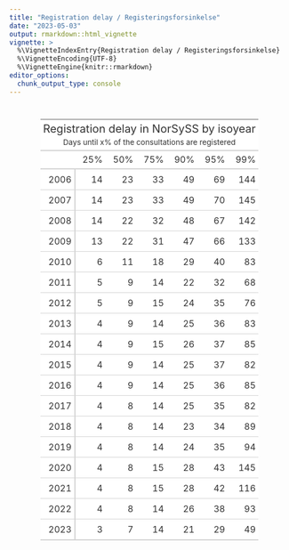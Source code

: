 ```yaml
---
title: "Registration delay / Registeringsforsinkelse"
date: "2023-05-03"
output: rmarkdown::html_vignette
vignette: >
  %\VignetteIndexEntry{Registration delay / Registeringsforsinkelse}
  %\VignetteEncoding{UTF-8}
  %\VignetteEngine{knitr::rmarkdown}
editor_options:
  chunk_output_type: console
---
```




<!--html_preserve--><div id="oyakbuzruf" style="padding-left:0px;padding-right:0px;padding-top:10px;padding-bottom:10px;overflow-x:auto;overflow-y:auto;width:auto;height:auto;">
<style>html {
  font-family: -apple-system, BlinkMacSystemFont, 'Segoe UI', Roboto, Oxygen, Ubuntu, Cantarell, 'Helvetica Neue', 'Fira Sans', 'Droid Sans', Arial, sans-serif;
}

#oyakbuzruf .gt_table {
  display: table;
  border-collapse: collapse;
  margin-left: auto;
  margin-right: auto;
  color: #333333;
  font-size: 16px;
  font-weight: normal;
  font-style: normal;
  background-color: #FFFFFF;
  width: auto;
  border-top-style: solid;
  border-top-width: 2px;
  border-top-color: #A8A8A8;
  border-right-style: none;
  border-right-width: 2px;
  border-right-color: #D3D3D3;
  border-bottom-style: solid;
  border-bottom-width: 2px;
  border-bottom-color: #A8A8A8;
  border-left-style: none;
  border-left-width: 2px;
  border-left-color: #D3D3D3;
}

#oyakbuzruf .gt_heading {
  background-color: #FFFFFF;
  text-align: center;
  border-bottom-color: #FFFFFF;
  border-left-style: none;
  border-left-width: 1px;
  border-left-color: #D3D3D3;
  border-right-style: none;
  border-right-width: 1px;
  border-right-color: #D3D3D3;
}

#oyakbuzruf .gt_caption {
  padding-top: 4px;
  padding-bottom: 4px;
}

#oyakbuzruf .gt_title {
  color: #333333;
  font-size: 125%;
  font-weight: initial;
  padding-top: 4px;
  padding-bottom: 4px;
  padding-left: 5px;
  padding-right: 5px;
  border-bottom-color: #FFFFFF;
  border-bottom-width: 0;
}

#oyakbuzruf .gt_subtitle {
  color: #333333;
  font-size: 85%;
  font-weight: initial;
  padding-top: 0;
  padding-bottom: 6px;
  padding-left: 5px;
  padding-right: 5px;
  border-top-color: #FFFFFF;
  border-top-width: 0;
}

#oyakbuzruf .gt_bottom_border {
  border-bottom-style: solid;
  border-bottom-width: 2px;
  border-bottom-color: #D3D3D3;
}

#oyakbuzruf .gt_col_headings {
  border-top-style: solid;
  border-top-width: 2px;
  border-top-color: #D3D3D3;
  border-bottom-style: solid;
  border-bottom-width: 2px;
  border-bottom-color: #D3D3D3;
  border-left-style: none;
  border-left-width: 1px;
  border-left-color: #D3D3D3;
  border-right-style: none;
  border-right-width: 1px;
  border-right-color: #D3D3D3;
}

#oyakbuzruf .gt_col_heading {
  color: #333333;
  background-color: #FFFFFF;
  font-size: 100%;
  font-weight: normal;
  text-transform: inherit;
  border-left-style: none;
  border-left-width: 1px;
  border-left-color: #D3D3D3;
  border-right-style: none;
  border-right-width: 1px;
  border-right-color: #D3D3D3;
  vertical-align: bottom;
  padding-top: 5px;
  padding-bottom: 6px;
  padding-left: 5px;
  padding-right: 5px;
  overflow-x: hidden;
}

#oyakbuzruf .gt_column_spanner_outer {
  color: #333333;
  background-color: #FFFFFF;
  font-size: 100%;
  font-weight: normal;
  text-transform: inherit;
  padding-top: 0;
  padding-bottom: 0;
  padding-left: 4px;
  padding-right: 4px;
}

#oyakbuzruf .gt_column_spanner_outer:first-child {
  padding-left: 0;
}

#oyakbuzruf .gt_column_spanner_outer:last-child {
  padding-right: 0;
}

#oyakbuzruf .gt_column_spanner {
  border-bottom-style: solid;
  border-bottom-width: 2px;
  border-bottom-color: #D3D3D3;
  vertical-align: bottom;
  padding-top: 5px;
  padding-bottom: 5px;
  overflow-x: hidden;
  display: inline-block;
  width: 100%;
}

#oyakbuzruf .gt_group_heading {
  padding-top: 8px;
  padding-bottom: 8px;
  padding-left: 5px;
  padding-right: 5px;
  color: #333333;
  background-color: #FFFFFF;
  font-size: 100%;
  font-weight: initial;
  text-transform: inherit;
  border-top-style: solid;
  border-top-width: 2px;
  border-top-color: #D3D3D3;
  border-bottom-style: solid;
  border-bottom-width: 2px;
  border-bottom-color: #D3D3D3;
  border-left-style: none;
  border-left-width: 1px;
  border-left-color: #D3D3D3;
  border-right-style: none;
  border-right-width: 1px;
  border-right-color: #D3D3D3;
  vertical-align: middle;
  text-align: left;
}

#oyakbuzruf .gt_empty_group_heading {
  padding: 0.5px;
  color: #333333;
  background-color: #FFFFFF;
  font-size: 100%;
  font-weight: initial;
  border-top-style: solid;
  border-top-width: 2px;
  border-top-color: #D3D3D3;
  border-bottom-style: solid;
  border-bottom-width: 2px;
  border-bottom-color: #D3D3D3;
  vertical-align: middle;
}

#oyakbuzruf .gt_from_md > :first-child {
  margin-top: 0;
}

#oyakbuzruf .gt_from_md > :last-child {
  margin-bottom: 0;
}

#oyakbuzruf .gt_row {
  padding-top: 8px;
  padding-bottom: 8px;
  padding-left: 5px;
  padding-right: 5px;
  margin: 10px;
  border-top-style: solid;
  border-top-width: 1px;
  border-top-color: #D3D3D3;
  border-left-style: none;
  border-left-width: 1px;
  border-left-color: #D3D3D3;
  border-right-style: none;
  border-right-width: 1px;
  border-right-color: #D3D3D3;
  vertical-align: middle;
  overflow-x: hidden;
}

#oyakbuzruf .gt_stub {
  color: #333333;
  background-color: #FFFFFF;
  font-size: 100%;
  font-weight: initial;
  text-transform: inherit;
  border-right-style: solid;
  border-right-width: 2px;
  border-right-color: #D3D3D3;
  padding-left: 5px;
  padding-right: 5px;
}

#oyakbuzruf .gt_stub_row_group {
  color: #333333;
  background-color: #FFFFFF;
  font-size: 100%;
  font-weight: initial;
  text-transform: inherit;
  border-right-style: solid;
  border-right-width: 2px;
  border-right-color: #D3D3D3;
  padding-left: 5px;
  padding-right: 5px;
  vertical-align: top;
}

#oyakbuzruf .gt_row_group_first td {
  border-top-width: 2px;
}

#oyakbuzruf .gt_summary_row {
  color: #333333;
  background-color: #FFFFFF;
  text-transform: inherit;
  padding-top: 8px;
  padding-bottom: 8px;
  padding-left: 5px;
  padding-right: 5px;
}

#oyakbuzruf .gt_first_summary_row {
  border-top-style: solid;
  border-top-color: #D3D3D3;
}

#oyakbuzruf .gt_first_summary_row.thick {
  border-top-width: 2px;
}

#oyakbuzruf .gt_last_summary_row {
  padding-top: 8px;
  padding-bottom: 8px;
  padding-left: 5px;
  padding-right: 5px;
  border-bottom-style: solid;
  border-bottom-width: 2px;
  border-bottom-color: #D3D3D3;
}

#oyakbuzruf .gt_grand_summary_row {
  color: #333333;
  background-color: #FFFFFF;
  text-transform: inherit;
  padding-top: 8px;
  padding-bottom: 8px;
  padding-left: 5px;
  padding-right: 5px;
}

#oyakbuzruf .gt_first_grand_summary_row {
  padding-top: 8px;
  padding-bottom: 8px;
  padding-left: 5px;
  padding-right: 5px;
  border-top-style: double;
  border-top-width: 6px;
  border-top-color: #D3D3D3;
}

#oyakbuzruf .gt_striped {
  background-color: rgba(128, 128, 128, 0.05);
}

#oyakbuzruf .gt_table_body {
  border-top-style: solid;
  border-top-width: 2px;
  border-top-color: #D3D3D3;
  border-bottom-style: solid;
  border-bottom-width: 2px;
  border-bottom-color: #D3D3D3;
}

#oyakbuzruf .gt_footnotes {
  color: #333333;
  background-color: #FFFFFF;
  border-bottom-style: none;
  border-bottom-width: 2px;
  border-bottom-color: #D3D3D3;
  border-left-style: none;
  border-left-width: 2px;
  border-left-color: #D3D3D3;
  border-right-style: none;
  border-right-width: 2px;
  border-right-color: #D3D3D3;
}

#oyakbuzruf .gt_footnote {
  margin: 0px;
  font-size: 90%;
  padding-left: 4px;
  padding-right: 4px;
  padding-left: 5px;
  padding-right: 5px;
}

#oyakbuzruf .gt_sourcenotes {
  color: #333333;
  background-color: #FFFFFF;
  border-bottom-style: none;
  border-bottom-width: 2px;
  border-bottom-color: #D3D3D3;
  border-left-style: none;
  border-left-width: 2px;
  border-left-color: #D3D3D3;
  border-right-style: none;
  border-right-width: 2px;
  border-right-color: #D3D3D3;
}

#oyakbuzruf .gt_sourcenote {
  font-size: 90%;
  padding-top: 4px;
  padding-bottom: 4px;
  padding-left: 5px;
  padding-right: 5px;
}

#oyakbuzruf .gt_left {
  text-align: left;
}

#oyakbuzruf .gt_center {
  text-align: center;
}

#oyakbuzruf .gt_right {
  text-align: right;
  font-variant-numeric: tabular-nums;
}

#oyakbuzruf .gt_font_normal {
  font-weight: normal;
}

#oyakbuzruf .gt_font_bold {
  font-weight: bold;
}

#oyakbuzruf .gt_font_italic {
  font-style: italic;
}

#oyakbuzruf .gt_super {
  font-size: 65%;
}

#oyakbuzruf .gt_footnote_marks {
  font-style: italic;
  font-weight: normal;
  font-size: 75%;
  vertical-align: 0.4em;
}

#oyakbuzruf .gt_asterisk {
  font-size: 100%;
  vertical-align: 0;
}

#oyakbuzruf .gt_indent_1 {
  text-indent: 5px;
}

#oyakbuzruf .gt_indent_2 {
  text-indent: 10px;
}

#oyakbuzruf .gt_indent_3 {
  text-indent: 15px;
}

#oyakbuzruf .gt_indent_4 {
  text-indent: 20px;
}

#oyakbuzruf .gt_indent_5 {
  text-indent: 25px;
}
</style>
<table class="gt_table">
  <thead class="gt_header">
    <tr>
      <td colspan="7" class="gt_heading gt_title gt_font_normal" style>Registration delay in NorSySS by isoyear</td>
    </tr>
    <tr>
      <td colspan="7" class="gt_heading gt_subtitle gt_font_normal gt_bottom_border" style>Days until x% of the consultations are registered</td>
    </tr>
  </thead>
  <thead class="gt_col_headings">
    <tr>
      <th class="gt_col_heading gt_columns_bottom_border gt_left" rowspan="1" colspan="1" scope="col" id=""></th>
      <th class="gt_col_heading gt_columns_bottom_border gt_right" rowspan="1" colspan="1" scope="col" id="25%">25%</th>
      <th class="gt_col_heading gt_columns_bottom_border gt_right" rowspan="1" colspan="1" scope="col" id="50%">50%</th>
      <th class="gt_col_heading gt_columns_bottom_border gt_right" rowspan="1" colspan="1" scope="col" id="75%">75%</th>
      <th class="gt_col_heading gt_columns_bottom_border gt_right" rowspan="1" colspan="1" scope="col" id="90%">90%</th>
      <th class="gt_col_heading gt_columns_bottom_border gt_right" rowspan="1" colspan="1" scope="col" id="95%">95%</th>
      <th class="gt_col_heading gt_columns_bottom_border gt_right" rowspan="1" colspan="1" scope="col" id="99%">99%</th>
    </tr>
  </thead>
  <tbody class="gt_table_body">
    <tr><th id="stub_1_1" scope="row" class="gt_row gt_right gt_stub">2006</th>
<td headers="stub_1_1 25%" class="gt_row gt_right">14</td>
<td headers="stub_1_1 50%" class="gt_row gt_right">23</td>
<td headers="stub_1_1 75%" class="gt_row gt_right">33</td>
<td headers="stub_1_1 90%" class="gt_row gt_right">49</td>
<td headers="stub_1_1 95%" class="gt_row gt_right">69</td>
<td headers="stub_1_1 99%" class="gt_row gt_right">144</td></tr>
    <tr><th id="stub_1_2" scope="row" class="gt_row gt_right gt_stub">2007</th>
<td headers="stub_1_2 25%" class="gt_row gt_right">14</td>
<td headers="stub_1_2 50%" class="gt_row gt_right">23</td>
<td headers="stub_1_2 75%" class="gt_row gt_right">33</td>
<td headers="stub_1_2 90%" class="gt_row gt_right">49</td>
<td headers="stub_1_2 95%" class="gt_row gt_right">70</td>
<td headers="stub_1_2 99%" class="gt_row gt_right">145</td></tr>
    <tr><th id="stub_1_3" scope="row" class="gt_row gt_right gt_stub">2008</th>
<td headers="stub_1_3 25%" class="gt_row gt_right">14</td>
<td headers="stub_1_3 50%" class="gt_row gt_right">22</td>
<td headers="stub_1_3 75%" class="gt_row gt_right">32</td>
<td headers="stub_1_3 90%" class="gt_row gt_right">48</td>
<td headers="stub_1_3 95%" class="gt_row gt_right">67</td>
<td headers="stub_1_3 99%" class="gt_row gt_right">142</td></tr>
    <tr><th id="stub_1_4" scope="row" class="gt_row gt_right gt_stub">2009</th>
<td headers="stub_1_4 25%" class="gt_row gt_right">13</td>
<td headers="stub_1_4 50%" class="gt_row gt_right">22</td>
<td headers="stub_1_4 75%" class="gt_row gt_right">31</td>
<td headers="stub_1_4 90%" class="gt_row gt_right">47</td>
<td headers="stub_1_4 95%" class="gt_row gt_right">66</td>
<td headers="stub_1_4 99%" class="gt_row gt_right">133</td></tr>
    <tr><th id="stub_1_5" scope="row" class="gt_row gt_right gt_stub">2010</th>
<td headers="stub_1_5 25%" class="gt_row gt_right">6</td>
<td headers="stub_1_5 50%" class="gt_row gt_right">11</td>
<td headers="stub_1_5 75%" class="gt_row gt_right">18</td>
<td headers="stub_1_5 90%" class="gt_row gt_right">29</td>
<td headers="stub_1_5 95%" class="gt_row gt_right">40</td>
<td headers="stub_1_5 99%" class="gt_row gt_right">83</td></tr>
    <tr><th id="stub_1_6" scope="row" class="gt_row gt_right gt_stub">2011</th>
<td headers="stub_1_6 25%" class="gt_row gt_right">5</td>
<td headers="stub_1_6 50%" class="gt_row gt_right">9</td>
<td headers="stub_1_6 75%" class="gt_row gt_right">14</td>
<td headers="stub_1_6 90%" class="gt_row gt_right">22</td>
<td headers="stub_1_6 95%" class="gt_row gt_right">32</td>
<td headers="stub_1_6 99%" class="gt_row gt_right">68</td></tr>
    <tr><th id="stub_1_7" scope="row" class="gt_row gt_right gt_stub">2012</th>
<td headers="stub_1_7 25%" class="gt_row gt_right">5</td>
<td headers="stub_1_7 50%" class="gt_row gt_right">9</td>
<td headers="stub_1_7 75%" class="gt_row gt_right">15</td>
<td headers="stub_1_7 90%" class="gt_row gt_right">24</td>
<td headers="stub_1_7 95%" class="gt_row gt_right">35</td>
<td headers="stub_1_7 99%" class="gt_row gt_right">76</td></tr>
    <tr><th id="stub_1_8" scope="row" class="gt_row gt_right gt_stub">2013</th>
<td headers="stub_1_8 25%" class="gt_row gt_right">4</td>
<td headers="stub_1_8 50%" class="gt_row gt_right">9</td>
<td headers="stub_1_8 75%" class="gt_row gt_right">14</td>
<td headers="stub_1_8 90%" class="gt_row gt_right">25</td>
<td headers="stub_1_8 95%" class="gt_row gt_right">36</td>
<td headers="stub_1_8 99%" class="gt_row gt_right">83</td></tr>
    <tr><th id="stub_1_9" scope="row" class="gt_row gt_right gt_stub">2014</th>
<td headers="stub_1_9 25%" class="gt_row gt_right">4</td>
<td headers="stub_1_9 50%" class="gt_row gt_right">9</td>
<td headers="stub_1_9 75%" class="gt_row gt_right">15</td>
<td headers="stub_1_9 90%" class="gt_row gt_right">26</td>
<td headers="stub_1_9 95%" class="gt_row gt_right">37</td>
<td headers="stub_1_9 99%" class="gt_row gt_right">85</td></tr>
    <tr><th id="stub_1_10" scope="row" class="gt_row gt_right gt_stub">2015</th>
<td headers="stub_1_10 25%" class="gt_row gt_right">4</td>
<td headers="stub_1_10 50%" class="gt_row gt_right">9</td>
<td headers="stub_1_10 75%" class="gt_row gt_right">14</td>
<td headers="stub_1_10 90%" class="gt_row gt_right">25</td>
<td headers="stub_1_10 95%" class="gt_row gt_right">37</td>
<td headers="stub_1_10 99%" class="gt_row gt_right">82</td></tr>
    <tr><th id="stub_1_11" scope="row" class="gt_row gt_right gt_stub">2016</th>
<td headers="stub_1_11 25%" class="gt_row gt_right">4</td>
<td headers="stub_1_11 50%" class="gt_row gt_right">9</td>
<td headers="stub_1_11 75%" class="gt_row gt_right">14</td>
<td headers="stub_1_11 90%" class="gt_row gt_right">25</td>
<td headers="stub_1_11 95%" class="gt_row gt_right">36</td>
<td headers="stub_1_11 99%" class="gt_row gt_right">85</td></tr>
    <tr><th id="stub_1_12" scope="row" class="gt_row gt_right gt_stub">2017</th>
<td headers="stub_1_12 25%" class="gt_row gt_right">4</td>
<td headers="stub_1_12 50%" class="gt_row gt_right">8</td>
<td headers="stub_1_12 75%" class="gt_row gt_right">14</td>
<td headers="stub_1_12 90%" class="gt_row gt_right">25</td>
<td headers="stub_1_12 95%" class="gt_row gt_right">35</td>
<td headers="stub_1_12 99%" class="gt_row gt_right">82</td></tr>
    <tr><th id="stub_1_13" scope="row" class="gt_row gt_right gt_stub">2018</th>
<td headers="stub_1_13 25%" class="gt_row gt_right">4</td>
<td headers="stub_1_13 50%" class="gt_row gt_right">8</td>
<td headers="stub_1_13 75%" class="gt_row gt_right">14</td>
<td headers="stub_1_13 90%" class="gt_row gt_right">23</td>
<td headers="stub_1_13 95%" class="gt_row gt_right">34</td>
<td headers="stub_1_13 99%" class="gt_row gt_right">89</td></tr>
    <tr><th id="stub_1_14" scope="row" class="gt_row gt_right gt_stub">2019</th>
<td headers="stub_1_14 25%" class="gt_row gt_right">4</td>
<td headers="stub_1_14 50%" class="gt_row gt_right">8</td>
<td headers="stub_1_14 75%" class="gt_row gt_right">14</td>
<td headers="stub_1_14 90%" class="gt_row gt_right">24</td>
<td headers="stub_1_14 95%" class="gt_row gt_right">35</td>
<td headers="stub_1_14 99%" class="gt_row gt_right">94</td></tr>
    <tr><th id="stub_1_15" scope="row" class="gt_row gt_right gt_stub">2020</th>
<td headers="stub_1_15 25%" class="gt_row gt_right">4</td>
<td headers="stub_1_15 50%" class="gt_row gt_right">8</td>
<td headers="stub_1_15 75%" class="gt_row gt_right">15</td>
<td headers="stub_1_15 90%" class="gt_row gt_right">28</td>
<td headers="stub_1_15 95%" class="gt_row gt_right">43</td>
<td headers="stub_1_15 99%" class="gt_row gt_right">145</td></tr>
    <tr><th id="stub_1_16" scope="row" class="gt_row gt_right gt_stub">2021</th>
<td headers="stub_1_16 25%" class="gt_row gt_right">4</td>
<td headers="stub_1_16 50%" class="gt_row gt_right">8</td>
<td headers="stub_1_16 75%" class="gt_row gt_right">15</td>
<td headers="stub_1_16 90%" class="gt_row gt_right">28</td>
<td headers="stub_1_16 95%" class="gt_row gt_right">42</td>
<td headers="stub_1_16 99%" class="gt_row gt_right">116</td></tr>
    <tr><th id="stub_1_17" scope="row" class="gt_row gt_right gt_stub">2022</th>
<td headers="stub_1_17 25%" class="gt_row gt_right">4</td>
<td headers="stub_1_17 50%" class="gt_row gt_right">8</td>
<td headers="stub_1_17 75%" class="gt_row gt_right">14</td>
<td headers="stub_1_17 90%" class="gt_row gt_right">26</td>
<td headers="stub_1_17 95%" class="gt_row gt_right">38</td>
<td headers="stub_1_17 99%" class="gt_row gt_right">93</td></tr>
    <tr><th id="stub_1_18" scope="row" class="gt_row gt_right gt_stub">2023</th>
<td headers="stub_1_18 25%" class="gt_row gt_right">3</td>
<td headers="stub_1_18 50%" class="gt_row gt_right">7</td>
<td headers="stub_1_18 75%" class="gt_row gt_right">14</td>
<td headers="stub_1_18 90%" class="gt_row gt_right">21</td>
<td headers="stub_1_18 95%" class="gt_row gt_right">29</td>
<td headers="stub_1_18 99%" class="gt_row gt_right">49</td></tr>
  </tbody>
  
  
</table>
</div><!--/html_preserve-->





